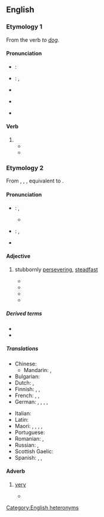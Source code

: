 ==English==

===Etymology 1===
From the verb ''to [[dog]]''.

====Pronunciation====
* {{a|RP}}: {{IPA|en|/dɒɡd/}}
* {{a|US}}: {{enPR|dôgd}}, {{IPA|en|/dɔɡd/}}
* {{audio|en|En-au-dogged.ogg|Audio (AU)}}
* {{a|cot-caught merger}} {{IPA|en|/dɑɡd/}}
* {{rhymes|en|ɒɡd|ɔɡd|ɑɡd|s=1}}

====Verb====
{{head|en|verb form}}

# {{en-past of|dog}}
#* {{quote-text|en|year=1903|author={{w|Samuel Butler}}|title=The Way of All Flesh|passage=At night proctors patrolled the street and '''dogged''' your steps if you tried to go into any haunt where the presence of vice was suspected.}}
#* {{quote-journal|en|date=2019 December 4|author=Richard Clinnick|title=New Trains Special|journal=Rail|page=16|text=They will replace the four five-car Class 180 Adelantes [...] that have been '''dogged''' by poor reliability.}}

===Etymology 2===
From {{inh|en|enm|dogged}}, {{m|enm|doggid}}, {{m|enm|doggyd|t=characteristics similar to that of a dog}}, equivalent to {{suffix|en|dog|ed}}.

====Pronunciation====
* {{a|RP}}: {{enPR|dŏg'ĭd}}, {{IPA|en|/ˈdɒɡɪd/}}
** {{audio|en|LL-Q1860 (eng)-Vealhurl-dogged (adj).wav|Audio (UK)}}
* {{a|US}}: {{enPR|dôg'ĭd}}, {{IPA|en|/ˈdɔɡɪd/}}
* {{rhymes|en|ɒɡɪd|ɔɡɪd|s=1}}

====Adjective====
{{en-adj}}

# stubbornly [[persevere|persevering]], [[steadfast]]
#: {{syn|en|committed|determined|persistent|steadfast|tenacious|Thesaurus:obstinate}}
#* {{RQ:London Son of the Wolf|page=114|passage=Still, the '''dogged''' obstinacy of his race held him to the pace he had set, and would hold him till he dropped in his tracks.}}
#* {{quote-book|en|year=1941|author={{w|Emily Carr}}|title={{w|Klee Wyck}}|chapter=18|url=http://www.gutenberg.net.au/ebooks01/0100131h.html|passage=Rushing out to the point above the reef, we watched the conflict between canoe and sea. When the man reached the gas boat, the screams of the boy stopped. With great risk they loaded the canoe till she began to take water. The boy bailed furiously. The long '''dogged''' pull of the man's oars challenged death inch by inch, wave by wave.}}
#* {{quote-book|en|year=2004|author=[[w:Chris Wallace (journalist)|Chris Wallace]]|title=Character: Profiles in Presidential Courage|passage=It had taken nine years from the evening that Truman first showed up with a pie plate at her mother's door, but his '''dogged''' perseverance eventually won him the hand of his boyhood Sunday school crush.}}
#* {{quote-journal|en|quotee={{w|Matt Hancock}}|title=Mystery person with Brazil variant found thanks to dogged determination, says Matt Hancock|work=The Guardian|date=2021-03-05|url=https://www.theguardian.com/world/video/2021/mar/05/mystery-person-with-brazil-variant-located-with-dogged-determination-says-matt-hancock-video|issn=0261-3077|passage=Using the latest technology, and with the '''dogged''' determination of our testing and tracing scheme, we've successfully identified the person in question.}}

=====Derived terms=====
* {{l|en|doggedly|pos=adv}}
* {{l|en|doggedness|pos=n}}

=====Translations=====
{{trans-top|stubbornly persevering, steadfast}}
* Chinese:
** Mandarin: {{t|cmn|持續不懈}}, {{t|cmn|持续不懈|tr=chíxù bùxiè}}
* Bulgarian: {{t+|bg|твърдоглав|sc=Cyrl}}
* Dutch: {{t+|nl|hardnekkig}}, {{t+|nl|verbeten}}
* Finnish: {{t+|fi|sinnikäs}}, {{t+|fi|hellittämätön}}, {{t+|fi|peräänantamaton}}
* French: {{t+|fr|tenace}}, {{t+|fr|opiniâtre}}, {{t+|fr|obstiné}}
* German: {{t+|de|beharrlich}}, {{t+|de|hartnäckig}}, {{t+|de|stur}}, {{t+|de|zäh}}, {{t+|de|verbissen}}
{{trans-mid}}
* Italian: {{t+|it|tenace}}
* Latin: {{t|la|pervicax}}
* Maori: {{t|mi|whakakiriūka}}, {{t|mi|kiriūka}}, {{t|mi|pikoni}}, {{t|mi|manawaroa}}, {{t|mi|pūkeke }}
* Portuguese: {{t+|pt|perseverante}}
* Romanian: {{t+|ro| perseverent}}, {{t+|ro|tenace}}
* Russian: {{t+|ru|настырный|m}}, {{t+|ru|упёртый|m}}
* Scottish Gaelic: {{t|gd|leanailteach}}
* Spanish: {{t+|es|obstinado}}, {{t+|es|tenaz|m|f}}, {{t+|es|perseverante|m|f}}
{{trans-bottom}}

====Adverb====
{{en-adv|-}}

# {{lb|en|dated|slang}} [[very]]
#* {{quote-book|en|year=1918|author=Ethel Penman Hope|title=Dr. Paul|page=127|passage="I'm afraid I've given him a heap of trouble. You see," he explained, looking at Paul critically, "I never thought of eating before I left town, and one gets so '''dogged''' hungry, you know walking. I say it is a long tramp, isn't it?"}}

[[Category:English heteronyms]]
{{catlangname|en|terms with unexpected syllabic -ed}}